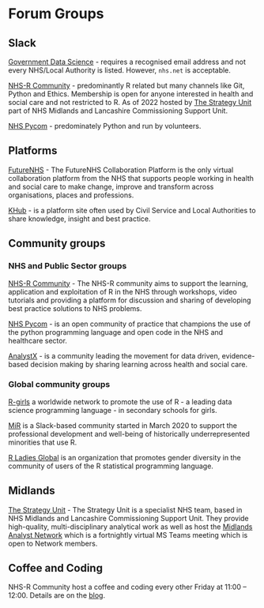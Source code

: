 # Forum Groups {#socials}

## Slack

[Government Data Science](https://govdatascience.slack.com/#/) - requires a recognised email address and not every NHS/Local Authority is listed. 
However, `nhs.net` is acceptable. 

[NHS-R Community](https://nhsrcommunity.slack.com) - predominantly R related but many channels like Git, Python and Ethics. 
Membership is open for anyone interested in health and social care and not restricted to R.
As of 2022 hosted by [The Strategy Unit](https://www.strategyunitwm.nhs.uk/) part of NHS Midlands and Lancashire Commissioning Support Unit.

[NHS Pycom](https://nhs-pycom.slack.com) - predominately Python and run by volunteers.

## Platforms

[FutureNHS](https://future.nhs.uk/) - The FutureNHS Collaboration Platform is the only virtual collaboration platform from the NHS that supports people working in health and social care to make change, improve and transform across organisations, places and professions.

[KHub](https://khub.net/) - is a platform site often used by Civil Service and Local Authorities to share knowledge, insight and best practice.

## Community groups

### NHS and Public Sector groups

[NHS-R Community](https://nhsrcommunity.com/) - The NHS-R community aims to support the learning, application and exploitation of R in the NHS through workshops, video tutorials and providing a platform for discussion and sharing of developing best practice solutions to NHS problems.

[NHS Pycom](https://nhs-pycom.net/) - is an open community of practice that champions the use of the python programming language and open code in the NHS and healthcare sector.

[AnalystX](https://analystx.uk/) - is a community leading the movement for data driven, evidence-based decision making by sharing learning across health and social care.

### Global community groups

[R-girls](https://rgirls.org.uk/) a worldwide network to promote the use of R - a leading data science programming language - in secondary schools for girls.

[MiR](https://mircommunity.com/) is a Slack-based community started in March 2020 to support the professional development and well-being of historically underrepresented minorities that use R.

[R Ladies Global](https://rladies.org/) is an organization that promotes gender diversity in the community of users of the R statistical programming language.

## Midlands

[The Strategy Unit ](https://www.strategyunitwm.nhs.uk/) - The Strategy Unit is a specialist NHS team, based in NHS Midlands and Lancashire Commissioning Support Unit. 
They provide high-quality, multi-disciplinary analytical work as well as host the [Midlands Analyst Network](https://www.midlandsdecisionsupport.nhs.uk/communities-of-practice/midlands-analyst-network/) which is a fortnightly virtual MS Teams meeting which is open to Network members.

## Coffee and Coding

NHS-R Community host a coffee and coding every other Friday at 11:00 – 12:00.
Details are on the [blog](https://nhsrcommunity.com/coffee-and-code/).
